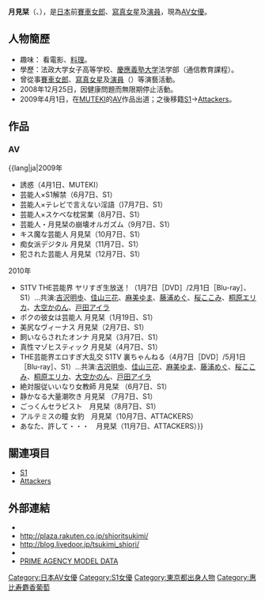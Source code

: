 {{AV女優|
| モデル名=月見 栞
| ふりがな=つきみ しおり
| 別名= {{lang|ja|岡 千織}}
| 愛称=しおりん
| 生年=1986
| 生月=4
| 生日=16
| 出身地={{JPN}}・[[東京都|東京都]]
| 血液型=[[ABO式血液型|O型]]
| 時点=2011年
| 身長=170
| 体重=
| バスト=93
| ウエスト=59
| ヒップ=90
| カップ=G
| 股下=
| 靴=24.5
| 身体備考=
| デビュー=2004年
| ジャンル=[[グラビアページ|グラビア]]
| モデル内容=[[軟調色情|着エロ]]
| 活動備考=
| AV出演期間=2009年 - 現在
| 他の活動=[[演員|演員]]、[[賽車女郎|賽車女郎]]
| その他=
}}

'''月見栞'''（{{lang-ja|つきみ しおり}}、{{bd|1986年|4月16日}}），是[[日本|日本]]前[[賽車女郎|賽車女郎]]、[[寫真女星|寫真女星]]及[[演員|演員]]，現為[[AV女優|AV女優]]。

== 人物簡歷 ==

* 趣味： 看電影、[[料理|料理]]。
* 學歷：法政大学女子高等学校、[[慶應義塾大学|慶應義塾大学]]法学部（通信教育課程）。
* 曾從事[[賽車女郎|賽車女郎]]、[[寫真女星|寫真女星]]及[[演員|演員]]（{{lang|ja|岡千織→月見栞}}）等演藝活動。
* 2008年12月25日，因健康問題而無限期停止活動。
* 2009年4月1日，在[[MUTEKI|MUTEKI]]的[[AV|AV]]作品出道；之後移籍[[S1|S1]]→[[Attackers|Attackers]]。

== 作品 ==

=== AV ===

; {{lang|ja|2009年
* 誘惑（4月1日、MUTEKI）
* 芸能人×S1解禁（6月7日、S1）
* 芸能人×テレビで言えない淫語（)7月7日、S1）
* 芸能人×スケベな枕営業（8月7日、S1）
* 芸能人・月見栞の崩壊オルガズム（9月7日、S1）
* キス魔な芸能人 月見栞（10月7日、S1）
* 痴女派デジタル 月見栞（11月7日、S1）
* 犯された芸能人 月見栞（12月7日、S1）
; 2010年
* S1TV THE芸能界 ヤリすぎ生放送！（1月7日［DVD］/2月1日［Blu-ray］、S1）…共演:[[吉沢明歩|吉沢明歩]]、[[佳山三花|佳山三花]]、[[麻美ゆま|麻美ゆま]]、[[藤浦めぐ|藤浦めぐ]]、[[桜ここみ|桜ここみ]]、[[桐原エリカ|桐原エリカ]]、[[大空かのん|大空かのん]]、[[戸田アイラ|戸田アイラ]]
* ボクの彼女は芸能人 月見栞（1月19日、S1）
* 美尻なヴィーナス 月見栞（2月7日、S1）
* 飼いならされたオンナ 月見栞（3月7日、S1）
* 真性マゾヒスティック 月見栞（4月7日、S1）
* THE芸能界エロすぎ大乱交 S1TV 裏ちゃんねる（4月7日［DVD］/5月1日［Blu-ray］、S1）…共演:[[吉沢明歩|吉沢明歩]]、[[佳山三花|佳山三花]]、[[麻美ゆま|麻美ゆま]]、[[藤浦めぐ|藤浦めぐ]]、[[桜ここみ|桜ここみ]]、[[桐原エリカ|桐原エリカ]]、[[大空かのん|大空かのん]]、[[戸田アイラ|戸田アイラ]]
* 絶対服従いいなり女教師 月見栞 （6月7日、S1）
* 静かなる大量潮吹き 月見栞 （7月7日、S1）
* ごっくんセラピスト　月見栞（8月7日、S1）
* アルテミスの瞳 女豹　月見栞（10月7日、ATTACKERS）
* あなた、許して・・・　月見栞（11月7日、ATTACKERS）}}

== 關連項目 ==
* [[S1|S1]]
* [[Attackers|Attackers]]

== 外部連結 ==
* [https://web.archive.org/web/20111027153045/http://www.sponichi.co.jp/gravure/special/ir_2008/ir_tsukimishiori/index.html {{lang|ja|スポニチアイドルレポート 月見栞}}]
* http://plaza.rakuten.co.jp/shioritsukimi/ {{Wayback|url=http://plaza.rakuten.co.jp/shioritsukimi/ |date=20210316151908 }}
* http://blog.livedoor.jp/tsukimi_shiori/ {{Wayback|url=http://blog.livedoor.jp/tsukimi_shiori/ |date=20210316143616 }}
* {{Twitter|tsukimishiori}}
* [https://web.archive.org/web/20110628215244/http://web-prime.net/prime/model/m-tsukimi.html PRIME AGENCY MODEL DATA]

{{惠比壽麝香葡萄}}
{{Authority control}}
{{DEFAULTSORT:Tsukimi siori}}
[[Category:日本AV女優|Category:日本AV女優]]
[[Category:S1女優|Category:S1女優]]
[[Category:東京都出身人物|Category:東京都出身人物]]
[[Category:惠比寿麝香葡萄|Category:惠比寿麝香葡萄]]